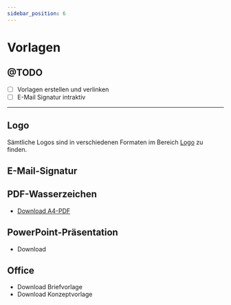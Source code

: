 ```yaml
---
sidebar_position: 6
---
```



# Vorlagen

## @TODO
- [ ] Vorlagen erstellen und verlinken
- [ ] E-Mail Signatur intraktiv

---

## Logo
Sämtliche Logos sind in verschiedenen Formaten im Bereich [Logo](./logo) zu finden.


## E-Mail-Signatur

<Signatur></Signatur>




## PDF-Wasserzeichen
- [Download A4-PDF](./assets/vorlagen/wasserzeichen_a4.pdf)



## PowerPoint-Präsentation
- Download


## Office
- Download Briefvorlage
- Download Konzeptvorlage